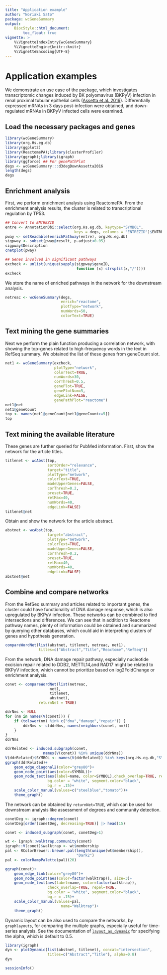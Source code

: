 ```yaml
---
title: "Application example"
author: "Noriaki Sato"
package: wcGeneSummary
output: 
    BiocStyle::html_document:
        toc_float: true
vignette: >
    %\VignetteIndexEntry{wcGeneSummary}
    %\VignetteEngine{knitr::knitr}
    %\VignetteEncoding{UTF-8}  
---
```


# Application examples

We demonstrate an use case of the package, which investigates transcriptomic changes induced by BK polyomavirus (BKPyV) infection in renal proximal tubular epithelial cells ([Assetta et al. 2016](https://pubmed.ncbi.nlm.nih.gov/27381292/)). Differentially expressed mRNAs in 3 days post-infection were obtained, and down-regulated mRNAs in BKPyV infected cells were examined.

## Load the necessary packages and genes

```r
library(wcGeneSummary)
library(org.Hs.eg.db)
library(ggplot2)
library(ReactomePA);library(clusterProfiler)
library(ggraph);library(igraph)
library(ggforce) ## For genePathPlot
degs <- wcGeneSummary:::d3degDownAssetta2016
length(degs)
degs
```

## Enrichment analysis

First, we perform enrichment analysis using ReactomePA.
From the enrichment analysis results, the cluster is related to transcriptional regulation by TP53.

```r
## Convert to ENTREZID
entre <- AnnotationDbi::select(org.Hs.eg.db, keytype="SYMBOL",
                               keys = degs, columns = "ENTREZID")$ENTREZID
pway <- setReadable(enrichPathway(entre), org.Hs.eg.db)
sigpway <- subset(pway@result, p.adjust<0.05)
sigpway$Description
cnetplot(pway)

## Genes involved in significant pathways
excheck <- unlist(unique(sapply(sigpway$geneID,
                                function (x) strsplit(x,"/"))))
excheck
```

We store the name of enriched pathways in the network for the downstream analysis.

```r
netreac <- wcGeneSummary(degs,
                         enrich="reactome",
                         plotType="network",
                         numWords=50,
                         colorText=TRUE)
```

## Text mining the gene summaries
Next we perform the plain function producing a correlation network, with showing the top-genes related to high-frequency words in the text in RefSeq summary. We obtained the list of these genes from geneCount slot.

```r
net1 <- wcGeneSummary(excheck,
                      plotType="network",
                      colorText=TRUE,
                      numWords=30,
                      corThresh=0.5,
                      genePlot=TRUE,
                      genePlotNum=5,
                      edgeLink=FALSE,
                      genePathPlot="reactome")
net1@net
net1@geneCount
top <- names(net1@geneCount[net1@geneCount>=5])
top
```

## Text mining the available literature

These genes are further queried for PubMed information.
First, show the network for the article titles.

```r
titlenet <- wcAbst(top,
                   sortOrder="relevance",
                   target="title",
                   plotType="network",
                   colorText=TRUE,
                   madeUpperGenes=FALSE,
                   corThresh=0.2,
                   preset=TRUE,
                   retMax=40,
                   numWords=40,
                   edgeLink=FALSE)
titlenet@net
```

Obtain and show the network for the article abstract.

```r
abstnet <- wcAbst(top,
                   target="abstract",
                   plotType="network",
                   colorText=TRUE,
                   madeUpperGenes=FALSE,
                   corThresh=0.2,
                   preset=TRUE,
                   retMax=40,
                   numWords=40,
                   edgeLink=FALSE)
abstnet@net
```

## Combine and compare networks

From the RefSeq summary and articles related to important genes, the cluster could have functionality of DNA damage response, which is also upregulated by BKPyV infection. These networks can be combined to find intersections and differences. We can see that in addition to Reactome pathway names, plenty of information could be obtained and summarized by querying other databases, which could aid in interpreting clusters of genes and hypothesis generation.

```r
compareWordNet(list(abstnet, titlenet, netreac, net1),
               titles=c("Abstract","Title","Reactome","RefSeq"))
```

From the network, DNA damage repair pathway, especially nucleotide excision repair related to DDB2, METTL14,and RAD17 might be related to BKPyV infection, which cannot be prioritize based on log2FoldChange or enrichment analysis.

```r
conet <- compareWordNet(list(netreac,
                    net1,
                    titlenet,
                    abstnet),
               returnNet = TRUE)

ddrNms <- NULL
for (nm in names(V(conet))) {
    if (tolower(nm) %in% c("dna","damage","repair")) {
        ddrNms <- c(ddrNms, names(neighbors(conet, nm)))
    }
}
ddrNms

ddrRelated <- induced.subgraph(conet,
                 names(V(conet)) %in% unique(ddrNms))
V(ddrRelated)$SYMBOL <- names(V(ddrRelated)) %in% keys(org.Hs.eg.db,"SYMBOL")
ggraph(ddrRelated)+
    geom_edge_diagonal2(color="grey80")+
    geom_node_point(aes(color=SYMBOL))+
    geom_node_text(aes(label=name, color=SYMBOL),check_overlap=TRUE, repel=TRUE,
                   bg.color = "white", segment.color="black",
                   bg.r = .15)+
    scale_color_manual(values=c("steelblue","tomato"))+
    theme_graph()
```


The network can be obtained by `returnNet=TRUE`, which can be used for downstream analysis like assessment of degrees and community detection.

```r

conetDeg <- igraph::degree(conet)
conetDeg[order(conetDeg, decreasing=TRUE)] |> head(15)

conet <- induced_subgraph(conet, conetDeg>1)

wt <- igraph::walktrap.community(conet)
igraph::V(conet)$walktrap <- wt$membership
pal <- RColorBrewer::brewer.pal(length(unique(wt$membership)),
                                "Dark2") 
pal <- colorRampPalette(pal)(20)

ggraph(conet)+
    geom_edge_link(color="grey80")+
    geom_node_point(aes(color=factor(walktrap)), size=3)+
    geom_node_text(aes(label=name, color=factor(walktrap)),
                   check_overlap=TRUE, repel=TRUE,
                   bg.color = "white", segment.color="black",
                   bg.r = .15)+
    scale_color_manual(values=pal,
                         name="Walktrap")+
    theme_graph()
```

Dynamic layout can be also used to compare the networks, by `graphlayouts`, for comparing the multiple graphs, especially useful for time-series analysis. See the documentation of [`layout_as_dynamic`](http://graphlayouts.schochastics.net/reference/layout_dynamic.html) for specifying the alpha, which is default to 0.5. 

```r
library(igraph)
dyn <- plotDynamic(list(abstnet, titlenet), concat="intersection",
                   titles=c("Abstract","Title"), alpha=0.8)
dyn
```


```r
sessionInfo()
```